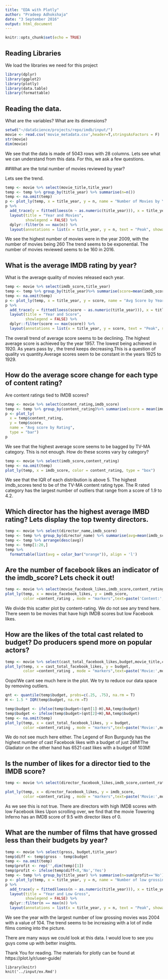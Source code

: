 ```yaml
---
title: "EDA with Plotly"
author: "Pradeep Adhokshaja"
date: "3 September 2016"
output: html_document
---
```


```r
knitr::opts_chunk$set(echo = TRUE)
```

## Reading Libraries

We load the libraries we need for this project


```r
library(dplyr)
library(ggplot2)
library(plotly)
library(data.table)
library(formattable)
```

## Reading the data.

What are the variables? What are its dimensions?

```r
setwd("~/dataScience/projects/repo/imdb/input/")
movie <- read.csv('movie_metadata.csv',header=T,stringsAsFactors = F)
str(movie)
dim(movie)

```

We see that the data is made of 5043 rows with 28 columns. Lets see what we can understand from
this data. For this, we ask a few questions.

##What are the total number of movies reviewed by year?

Lets see the trend.

```r
temp <- movie %>% select(movie_title,title_year)
temp <- temp %>% group_by(title_year) %>% summarise(n=n())
temp <- na.omit(temp)
p <- plot_ly(temp, x = title_year, y = n, name = "Number of Movies by Year")
p %>%
  add_trace(y = fitted(loess(n ~ as.numeric(title_year))), x = title_year) %>%
  layout(title = "Year and Movies",
         showlegend = FALSE) %>%
  dplyr::filter(n == max(n)) %>%
  layout(annotations = list(x = title_year, y = n, text = "Peak", showarrow = T))
```

We see the highest number of movies were in the year 2009, with the number of movies being 260
The trend seems to be exponential. The number of movies reviewed seems to be 160 in 2016.

## What is the average IMDB rating by year?

What is the average quality of movies released each year.

```r
temp <- movie %>% select(imdb_score,title_year)
temp <- temp %>% group_by(title_year)%>% summarise(score=mean(imdb_score))
temp <- na.omit(temp)
p <- plot_ly(temp, x = title_year, y = score, name = "Avg Score by Year")
p %>%
  add_trace(y = fitted(loess(score ~ as.numeric(title_year))), x = title_year) %>%
  layout(title = "Year and Score",
         showlegend = FALSE) %>%
  dplyr::filter(score == max(score)) %>%
  layout(annotations = list(x = title_year, y = score, text = "Peak", showarrow = T))

```

The overall trend of average score seems to be declining. The highest average score is achieved
by the year 1957. The lowest being achieved in 1920. As years pass by , the trend keeps decreasing.This is a question of quality vs quantity.Average scores seem to be constant in the years 1925 to 1929.

## How do the average score change for each type of content rating?

Are content ratings tied to IMDB scores?

```r
temp <- movie %>% select(content_rating,imdb_score)
temp <- temp %>% group_by(content_rating)%>% summarise(score = mean(imdb_score))
p <- plot_ly(
  x = temp$content_rating,
  y = temp$score,
  name = "Avg score by Rating",
  type = "bar")
p
```

We see that the highest average score seems to be bagged by TV-MA category. This is not
enough. How do these scores vary by category?

```r
temp <- movie %>% select(imdb_score,content_rating)
temp <- na.omit(temp)
plot_ly(temp, x = imdb_score, color = content_rating, type = "box")
```

We see that the IQR of each distribution is above 5. The highest imdb_scores tend to be of 
the TV-MA content rating type. The R rated category has the largest number of outliers that range from a score of 1.9 to 4.2.

## Which director has the highest average IMBD rating? Lets display the top twenty directors.

```r
temp <- movie %>% select(director_name,imdb_score)
temp <- temp %>% group_by(director_name) %>% summarise(avg=mean(imdb_score))
temp <- temp %>% arrange(desc(avg))
temp <- temp[1:20,]
temp %>%
  formattable(list(avg = color_bar("orange")), align = 'l')
```

## Are the number of facebook likes an indicator of the imdb_score? Lets check it out!

```r
temp <- movie %>% select(movie_facebook_likes,imdb_score,content_rating)
plot_ly(temp, x = movie_facebook_likes, y = imdb_score,
        color =content_rating , mode = "markers",text=paste('Content:',content_rating))
```
 
We divide this scatter plot by content-rating. We do not see any trend here. There seem to 
be movies that have high IMDB scores but low Facebook likes.

## How are the likes of the total cast related to budget? Do producers spend more on popular  actors?

```r
temp <- movie %>% select(cast_total_facebook_likes,budget,movie_title,content_rating)
plot_ly(temp, x = cast_total_facebook_likes, y = budget,
        color =content_rating , mode = "markers",text=paste('Movie:',movie_title))
```

Oops!We cant see much here in the plot. We try to reduce our data space by removing outliers.

```r
qnt <- quantile(temp$budget, probs=c(.25, .75), na.rm = T)
H <- 1.5 * IQR(temp$budget, na.rm =T)

temp$budget <- ifelse(temp$budget<(qnt[1]-H),NA,temp$budget)
temp$budget <- ifelse(temp$budget>(qnt[2]+H),NA,temp$budget)
temp <- na.omit(temp)
plot_ly(temp, x = cast_total_facebook_likes, y = budget,
        color =content_rating , mode = "markers",text=paste('Movie:',movie_title))
```

We do not see much here either. The Legend of Ron Burgundy has the highest number of cast
Facebook likes with a budget of just 26M!The Gladiator on the other hand has 6521 cast likes with a budget of 103M!

## Is the number of likes for a director tied to the IMDB score?

```r
temp <- movie %>% select(director_facebook_likes,imdb_score,content_rating,movie_title)

plot_ly(temp, x = director_facebook_likes, y = imdb_score,
        color =content_rating , mode = "markers",text=paste('Movie:',movie_title))
```

As we  see this is not true. There are directors with high IMDB scores with low Facebook likes
Upon scrolling over, we find that the movie Towering Inferno has an IMDB score of 9.5 with
director likes of 0. 

## What are the number of films that have grossed less than their budgets by year?

```r
temp <- movie %>% select(gross, budget,title_year)
temp$diff <- temp$gross - temp$budget
temp <- na.omit(temp)
temp$profit <- rep('',dim(temp)[1])
temp$profit <- ifelse(temp$diff<0,'No','Yes')
temp <- temp %>% group_by(title_year) %>% summarise(n=sum(profit=='No'))
p <- plot_ly(temp, x = title_year, y = n, name = "Number of low grossing movies by Year")
p %>%
  add_trace(y = fitted(loess(n ~ as.numeric(title_year))), x = title_year) %>%
  layout(title = "Year and Low Gross",
         showlegend = FALSE) %>%
  dplyr::filter(n == max(n)) %>%
  layout(annotations = list(x = title_year, y = n, text = "Peak", showarrow = T))
```

We see the year with the largest number of low grossing movies was 2004 with a value of 104.
The trend seems to be increasing with a lot of indie films coming into the picture.

There are many ways we could look at this data. I would love to see you guys come up with
better insights.

Thank You for reading. The materials for plotly can be found at https://plot.ly/r/user-guide/

```
library(knitr)
knit('../input/ex.Rmd')
```
